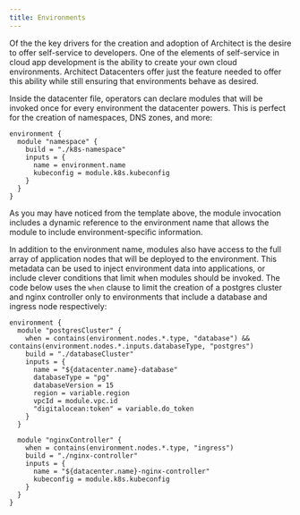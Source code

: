 ```yaml
---
title: Environments
---
```


Of the the key drivers for the creation and adoption of Architect is the desire to offer
self-service to developers. One of the elements of self-service in cloud app development is the
ability to create your own cloud environments. Architect Datacenters offer just the feature needed
to offer this ability while still ensuring that environments behave as desired.

Inside the datacenter file, operators can declare modules that will be invoked once for every
environment the datacenter powers. This is perfect for the creation of namespaces, DNS zones, and
more:

```hcl
environment {
  module "namespace" {
    build = "./k8s-namespace"
    inputs = {
      name = environment.name
      kubeconfig = module.k8s.kubeconfig
    }
  }
}
```

As you may have noticed from the template above, the module invocation includes a dynamic reference
to the environment name that allows the module to include environment-specific information.

In addition to the environment name, modules also have access to the full array of application nodes
that will be deployed to the environment. This metadata can be used to inject environment data into
applications, or include clever conditions that limit when modules should be invoked. The code below
uses the `when` clause to limit the creation of a postgres cluster and nginx controller only to
environments that include a database and ingress node respectively:

```hcl
environment {
  module "postgresCluster" {
    when = contains(environment.nodes.*.type, "database") && contains(environment.nodes.*.inputs.databaseType, "postgres")
    build = "./databaseCluster"
    inputs = {
      name = "${datacenter.name}-database"
      databaseType = "pg"
      databaseVersion = 15
      region = variable.region
      vpcId = module.vpc.id
      "digitalocean:token" = variable.do_token
    }
  }

  module "nginxController" {
    when = contains(environment.nodes.*.type, "ingress")
    build = "./nginx-controller"
    inputs = {
      name = "${datacenter.name}-nginx-controller"
      kubeconfig = module.k8s.kubeconfig
    }
  }
}
```
